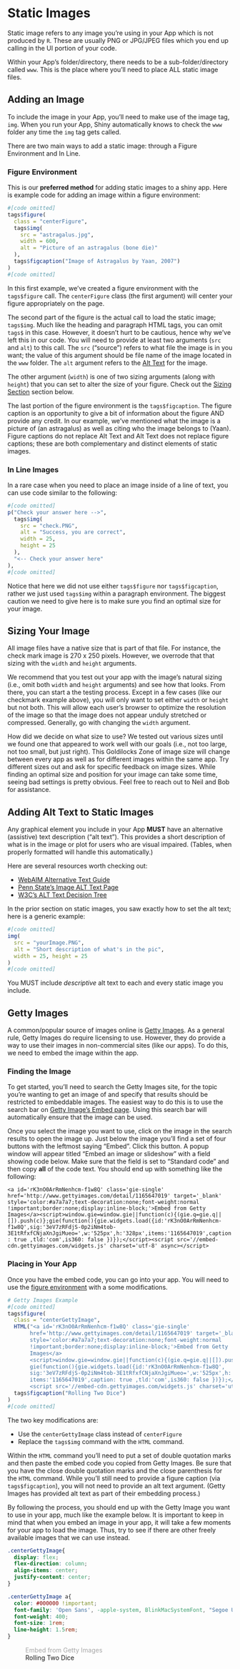 # Static Images {#staticImages}

Static image refers to any image you're using in your App which is not produced by `R`. These are usually PNG or JPG/JPEG files which you end up calling in the UI portion of your code.

Within your App's folder/directory, there needs to be a sub-folder/directory called `www`. This is the place where you'll need to place ALL static image files.

## Adding an Image

To include the image in your App, you'll need to make use of the image tag, `img`. When you run your App, Shiny automatically knows to check the `www` folder any time the `img` tag gets called. 

There are two main ways to add a static image: through a Figure Environment and In Line.

### Figure Environment {#figEnv}

This is our __preferred method__ for adding static images to a shiny app. Here is example code for adding an image within a figure environment:

```r
#[code omitted]
tags$figure(
  class = "centerFigure",
  tags$img(
    src = "astragalus.jpg",
    width = 600,
    alt = "Picture of an astragalus (bone die)"
  ),
  tags$figcaption("Image of Astragalus by Yaan, 2007")
)
#[code omitted]

```

In this first example, we've created a figure environment with the `tags$figure` call. The `centerFigure` class (the first argument) will center your figure appropriately on the page. 

The second part of the figure is the actual call to load the static image; `tags$img`. Much like the heading and paragraph HTML tags, you can omit `tags$` in this case. However, it doesn't hurt to be cautious, hence why we've left this in our code. You will need to provide at least two arguments (`src` and `alt`) to this call. The `src` ("source") refers to what file the image is in you want; the value of this argument should be file name of the image located in the `www` folder. The `alt` argument refers to the [Alt Text](#altStatic) for the image.

The other argument (`width`) is one of two sizing arguments (along with `height`) that you can set to alter the size of your figure. Check out the [Sizing Section](#imageSize) section below.

The last portion of the figure environment is the `tags$figcaption`. The figure caption is an opportunity to give a bit of information about the figure AND provide any credit. In our example, we've mentioned what the image is a picture of (an astragalus) as well as citing who the image belongs to (Yaan). Figure captions do not replace Alt Text and Alt Text does not replace figure captions; these are both complementary and distinct elements of static images.

### In Line Images

In a rare case when you need to place an image inside of a line of text, you can use code similar to the following:

```r
#[code omitted]
p("Check your answer here -->",
  tags$img(
    src = "check.PNG",
    alt = "Success, you are correct",
    width = 25,
    height = 25
  ),
  "<-- Check your answer here"
),
#[code omitted]

```

Notice that here we did not use either `tags$figure` nor `tags$figcaption`, rather we just used `tags$img` within a paragraph environment. The biggest caution we need to give here is to make sure you find an optimal size for your image.

## Sizing Your Image {#imageSize}

All image files have a native size that is part of that file. For instance, the check mark image is 270 x 250 pixels. However, we overrode that that sizing with the `width` and `height` arguments. 

We recommend that you test out your app with the image's natural sizing (i.e., omit both `width` and `height` arguments) and see how that looks. From there, you can start a the testing process. Except in a few cases (like our checkmark example above), you will only want to set either `width` or `height` but not both. This will allow each user's browser to optimize the resolution of the image so that the image does not appear unduly stretched or compressed. Generally, go with changing the `width` argument.

How did we decide on what size to use? We tested out various sizes until we found one that appeared to work well with our goals (i.e., not too large, not too small, but just right). This Goldilocks Zone of image size will change between every app as well as for different images within the same app. Try different sizes out and ask for specific feedback on image sizes. While finding an optimal size and position for your image can take some time, seeing bad settings is pretty obvious. Feel free to reach out to Neil and Bob for assistance.

## Adding Alt Text to Static Images {#altStatic}

Any graphical element you include in your App __MUST__ have an alternative (assistive) text description ("alt text"). This provides a short description of what is in the image or plot for users who are visual impaired. (Tables, when properly formatted will handle this automatically.)

Here are several resources worth checking out:

+ [WebAIM Alternative Text Guide](https://webaim.org/techniques/alttext/#basics)
+ [Penn State's Image ALT Text Page](https://accessibility.psu.edu/images/alttext/)
+ [W3C's ALT Text Decision Tree](https://www.w3.org/WAI/tutorials/images/decision-tree/)

In the prior section on static images, you saw exactly how to set the alt text; here is a generic example:

```r
#[code omitted]
img(
  src = "yourImage.PNG",
  alt = "Short description of what's in the pic",
  width = 25, height = 25
)
#[code omitted]

```

You MUST include *descriptive* alt text to each and every static image you include.

## Getty Images

A common/popular source of images online is [Getty Images](https://www.gettyimages.com/). As a general rule, Getty Images do require licensing to use. However, they do provide a way to use their images in non-commercial sites (like our apps). To do this, we need to embed the image within the app.

### Finding the Image
To get started, you'll need to search the Getty Images site, for the topic you're wanting to get an image of and specify that results should be restricted to embeddable images. The easiest way to do this is to use the search bar on [Getty Image's Embed page](https://www.gettyimages.com/resources/embed). Using this search bar will automatically ensure that the image can be used.

Once you select the image you want to use, click on the image in the search results to open the image up. Just below the image you'll find a set of four buttons with the leftmost saying "Embed". Click this button. A popup window will appear titled "Embed an image or slideshow" with a field showing code below. Make sure that the field is set to "Standard code" and then copy __all__ of the code text. You should end up with something like the following:

`<a id='rK3nO0ArRmNenhcm-f1w8Q' class='gie-single' href='http://www.gettyimages.com/detail/1165647019' target='_blank' style='color:#a7a7a7;text-decoration:none;font-weight:normal !important;border:none;display:inline-block;'>Embed from Getty Images</a><script>window.gie=window.gie||function(c){(gie.q=gie.q||[]).push(c)};gie(function(){gie.widgets.load({id:'rK3nO0ArRmNenhcm-f1w8Q',sig:'3eV7zRFdjS-0p2iNm4tob-3E1tRfxfCNjaXnJgiMueo=',w:'525px',h:'328px',items:'1165647019',caption: true ,tld:'com',is360: false })});</script><script src='//embed-cdn.gettyimages.com/widgets.js' charset='utf-8' async></script>`

### Placing in Your App

Once you have the embed code, you can go into your app. You will need to use the [figure environment](#figEnv) with a some modifications.

```r
# Getty Images Example
#[code omitted]
tags$figure(
  class = "centerGettyImage",
  HTML("<a id='rK3nO0ArRmNenhcm-f1w8Q' class='gie-single'
       href='http://www.gettyimages.com/detail/1165647019' target='_blank'
       style='color:#a7a7a7;text-decoration:none;font-weight:normal
       !important;border:none;display:inline-block;'>Embed from Getty
       Images</a>
       <script>window.gie=window.gie||function(c){(gie.q=gie.q||[]).push(c)};
       gie(function(){gie.widgets.load({id:'rK3nO0ArRmNenhcm-f1w8Q',
       sig:'3eV7zRFdjS-0p2iNm4tob-3E1tRfxfCNjaXnJgiMueo=',w:'525px',h:'328px',
       items:'1165647019',caption: true ,tld:'com',is360: false })});</script>
       <script src='//embed-cdn.gettyimages.com/widgets.js' charset='utf-8' async></script>"),
  tags$figcaption("Rolling Two Dice")
)
#[code omitted]

```

The two key modifications are:

+ Use the `centerGettyImage` class instead of `centerFigure`
+ Replace the `tags$img` command with the `HTML` command.

Within the `HTML` command you'll need to put a set of double quotation marks and then paste the embed code you copied from Getty Images. Be sure that you have the close double quotation marks and the close parenthesis for the `HTML` command. While you'll still need to provide a figure caption (via `tags$figcaption`), you will not need to provide an alt text argument. (Getty Images has provided alt text as part of their embedding process.)

By following the process, you should end up with the Getty Image you want to use in your app, much like the example below. It is important to keep in mind that when you embed an image in your app, it will take a few moments for your app to load the image. Thus, try to see if there are other freely available images that we can use instead.

```css
.centerGettyImage{
  display: flex;
  flex-direction: column;
  align-items: center;
  justify-content: center;
}

.centerGettyImage a{
  color: #000000 !important;
  font-family: 'Open Sans', -apple-system, BlinkMacSystemFont, "Segoe UI", Roboto, Oxygen-Sans, Ubuntu, Cantarell, "Helvetica Neue", sans-serif, "Segoe UI Symbol";
  font-weight: 400;
  font-size: 1rem;
  line-height: 1.5rem; 
}

```

<figure class = "centerGettyImage">
<a id='rK3nO0ArRmNenhcm-f1w8Q' class='gie-single' href='http://www.gettyimages.com/detail/1165647019' target='_blank' style='color:#a7a7a7;text-decoration:none;font-weight:normal !important;border:none;display:inline-block;'>Embed from Getty Images</a><script>window.gie=window.gie||function(c){(gie.q=gie.q||[]).push(c)};gie(function(){gie.widgets.load({id:'rK3nO0ArRmNenhcm-f1w8Q',sig:'3eV7zRFdjS-0p2iNm4tob-3E1tRfxfCNjaXnJgiMueo=',w:'525px',h:'328px',items:'1165647019',caption: true ,tld:'com',is360: false })});</script><script src='//embed-cdn.gettyimages.com/widgets.js' charset='utf-8' async></script>
<figcaption>Rolling Two Dice</figcaption>
</figure>
